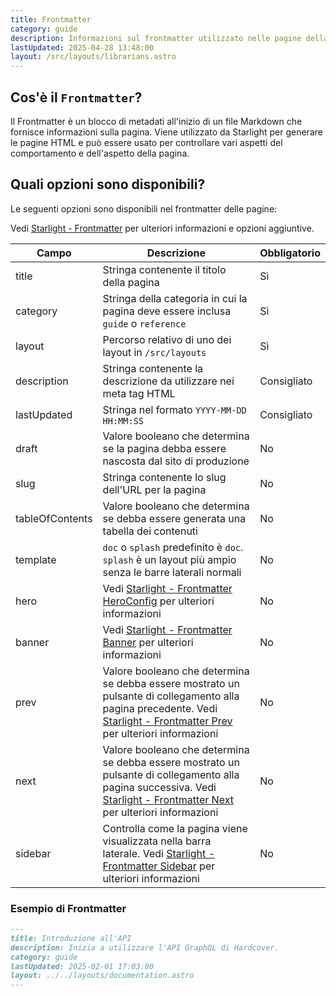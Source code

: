 ```yaml
---
title: Frontmatter
category: guide
description: Informazioni sul frontmatter utilizzato nelle pagine della documentazione.
lastUpdated: 2025-04-28 13:48:00
layout: /src/layouts/librarians.astro
---
```


## Cos'è il `Frontmatter`?
Il Frontmatter è un blocco di metadati all'inizio di un file Markdown che fornisce informazioni sulla pagina.
Viene utilizzato da Starlight per generare le pagine HTML e può essere usato per controllare vari aspetti del comportamento e dell'aspetto della pagina.

## Quali opzioni sono disponibili?
Le seguenti opzioni sono disponibili nel frontmatter delle pagine:

Vedi [Starlight -
Frontmatter](https://starlight.astro.build/it/reference/frontmatter/) per ulteriori informazioni e opzioni aggiuntive.

| Campo           | Descrizione                                                                                                                                                                             | Obbligatorio |
|-----------------|-----------------------------------------------------------------------------------------------------------------------------------------------------------------------------------------|-------------|
| title           | Stringa contenente il titolo della pagina                                                                                                                                               | Sì          |
| category        | Stringa della categoria in cui la pagina deve essere inclusa `guide` o `reference`                                                                                                      | Sì          |
| layout          | Percorso relativo di uno dei layout in `/src/layouts`                                                                                                                                   | Sì          |
| description     | Stringa contenente la descrizione da utilizzare nei meta tag HTML                                                                                                                 | Consigliato |
| lastUpdated     | Stringa nel formato `YYYY-MM-DD HH:MM:SS`                                                                                                                                               | Consigliato |
| draft           | Valore booleano che determina se la pagina debba essere nascosta dal sito di produzione                                                                                                 | No          |
| slug            | Stringa contenente lo slug dell'URL per la pagina                                                                                                                                       | No          |
| tableOfContents | Valore booleano che determina se debba essere generata una tabella dei contenuti                                                                                                        | No          |
| template        | `doc` o `splash` predefinito è `doc`. `splash` è un layout più ampio senza le barre laterali normali                                                                                   | No          |
| hero            | Vedi [Starlight - Frontmatter HeroConfig](https://starlight.astro.build/it/reference/frontmatter/#heroconfig) per ulteriori informazioni                                                   | No          |
| banner          | Vedi [Starlight - Frontmatter Banner](https://starlight.astro.build/reference/frontmatter/#banner) per ulteriori informazioni                                                           | No          |
| prev            | Valore booleano che determina se debba essere mostrato un pulsante di collegamento alla pagina precedente. Vedi [Starlight - Frontmatter Prev](https://starlight.astro.build/it/reference/frontmatter/#prev) per ulteriori informazioni | No          |
| next            | Valore booleano che determina se debba essere mostrato un pulsante di collegamento alla pagina successiva. Vedi [Starlight - Frontmatter Next](https://starlight.astro.build/it/reference/frontmatter/#next) per ulteriori informazioni | No          |
| sidebar         | Controlla come la pagina viene visualizzata nella barra laterale. Vedi [Starlight - Frontmatter Sidebar](https://starlight.astro.build/it/reference/frontmatter/#sidebarconfig) per ulteriori informazioni | No          |


### Esempio di Frontmatter

```md
---
title: Introduzione all'API
description: Inizia a utilizzare l'API GraphQL di Hardcover.
category: guide
lastUpdated: 2025-02-01 17:03:00
layout: ../../layouts/documentation.astro
---
```